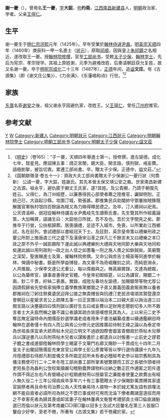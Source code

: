 {{Otheruses|other=名为王一夔的其他人物|王一夔}}

'''謝一夔'''（{{bd|1425年||1487年|catIdx=W王}}），曾用名'''王一夔'''，[[表字|字]]'''大韶'''，[[号|号]]'''约斋'''，[[江西|江西]][[南昌|南昌]][[新建县|新建县]]人，[[明朝|明朝]]政治家、学者。父亲[[王得仁_(明朝官员)|王得仁]]。

== 生平 ==
谢一夔生于[[明仁宗|明仁宗]][[洪熙|洪熙]]元年（1425年）。早年受業於[[翰林|翰林]][[侍讲|侍讲]][[尹直|尹直]]。[[明英宗|明英宗]][[天顺_(明英宗)|天顺]]四年（1460年）庚辰科一甲一名進士（[[状元|状元]]），原取[[祁順|祁順]]，因與皇上[[朱祁鎮|朱祁鎮]]之名相近，遂改取王一夔。授[[翰林院|翰林院]][[修撰|修撰]]，官至[[工部尚书|工部尚书]]，受敕[[太子少保|太子少保]]，[[翰林学士|翰林学士]]，先后为宪宗、孝宗授学。其祖上原姓谢，元季为避难改姓，后奏请朝廷获允复姓，故又名谢一夔。卒于[[明宪宗|明宪宗]][[成化|成化]]二十三年（1487年），[[正德_(明朝)|正德]]年间，追[[谥|谥]]'''文庄'''。有《古源集》（即《谢文庄公集》）、《力余满》、《东藩唱和诗》行世。<ref>《[[明史|明史]]》（卷165）：“子一夔，天順四年舉進士第一。授修撰，進左諭德。成化七年，彗星見。應詔陳五事：請正宮闈，親大臣，開言路，慎刑獄，戒妄費。語極剴摯，被旨切責。累遷工部尚書。卒，贈太子少保。正德中，謚文莊。”</ref><ref>《国朝献徵录·卷五十一》：資政大夫工部尚書贈太子少保謝公一夔行狀（何喬新） 公諱一夔，字大韶，姓謝氏。其先本晉太保文靖公安之裔。世家南昌新建之古源。祖永亨，避仇匿于婣丈王氏家，遂?其姓。及公貴顯，乃請于朝復先姓云。父得仁，為汀州經歷，以廉惠得民心部使者薦之陞推官，讞獄明恕。正統己巳，大盜起沙縣，攻圍汀城，勢張甚。郡推集民兵助閫帥守禦屢挫賊鋒既解圍官軍執村氓四百餘誣為賊又為力辯得釋民德之。及卒，汀人建祠以祀焉。公天資溫粹，弱冠從翰林侍講吉水尹鳳岐先生讀蔡氏書。先生覽其所作經義論策，大加稱賞，語諸生曰：大韶他日所就，吾不及也。吾於文字間見之矣。郡推卒于行營，公扶柩歸葬。居喪讀禮，足迹不入城市。免喪，以所業赴江西鄉試，名在前列。會試禮部以書經冠天下士。及廷對，英宗皇帝策以禮樂刑政之要公所對上推唐虞三代之盛下及漢唐宋沿革之詳凡三千餘言末又曰禮樂之本□政之原不外乎一誠臣願陛下運此誠以興禮樂則大禮與天地同節大樂與天地同和矣運此誠以用刑政則一政之出人信之如蓍龜一刑之施人畏之如鈇鉞矣。英廟覽之深契，聖衷賜進士及第，擢翰林院修撰。又命公與庶吉士楊英等同進學於翰林，俾讀中秘書。繇是所學益博發，為文章不為奇崛雕刻之詞，而純鬯淵永，人共推服。少保李文達公尤重公，每以偉器與之。脩英廟實錄，文達為總裁，以公為纂修官，據事直書得史官體。今皇帝初御經筵，以公為講官，賜銀二十兩，鈔二千貫，紵絲二表裹。實錄，成陞左春坊左諭德，加賜銀幣等物尤厚公因請假歸省先塋抵家捐俸立義學教族黨鄉閭之子弟又置義田義倉賑貧無以養者郡推祠在汀躬往祭奠遺民迎拜公接之無貴賤皆與抗禮汀吏民咨嗟頌其賢暨還京會朝廷以星變求言公上疏陳五事一曰正宮闈以端治本二曰親大臣以詢治道三曰開言路以決壅蔽四曰慎刑獄以廣好生五曰戒妄費以足財用忠懇剴切多人所不敢言者士大夫翕然稱之雖不識公者讀其疏亦皆感嘆想見其為人。上以宋元二史予奪迄無定論特命內閤儒臣妙選學識老成者用朱子書法編纂成書以續通鑑綱目時翰林在選者僅十有四人而公與焉公分修元史因推廣前待制王禕之論以為泰定帝為世祖長孫宜承大統燕帖木兒迎立明文不過欲因際會圖富貴爾故於燕帖木兒舉兵以謀逆書凡以兵附燕帖木兒者以謀叛書於上都遣兵以討叛書一止前史之謬君子韙之書成進御陞翰林院學士賜宴于文華門右廊又賜鈔一千貫成化十四年二月皇太子出閣詔簡儒臣充東宮官公與學士彭公彥實等皆以學行選侍講讀十九年九月陞禮部右侍郎凡制度儀文多所裁定前所未有者必稽經考史參以祖宗舊制具為儀注務使可行二十二年冬陞工部尚書工部所掌素號繁猥而工匠之長號作頭者持吏短長恣為姦利公攷校案牘嚴勾稽剔蠹弊謹物料出納之數正匠作逋匿之罰斥遣作頭不得近左右凡有營繕必計程期慮財用以授屬官之廉能者使董之故費出有經人無久役二十三年公得痰疾卒享年六十有三事聞贈太子少保賜鈔萬貫賻其家遣官諭祭者再且命有司治葬公為人天性樂易待人接物一本於誠尤篤友誼有誤罹法網不能自直者必語所司為辨之不啻巳事或材可用而沈淪下僚者薦諸當道拔而用之不幸客死者為歸其喪或卹其妻子在翰林屢典文衡嘗考禮部貢士得□倫直諸魁選巳而倫以狀元及第考南畿□□得□鏊以冠多士及試大廷鏊名在第三人皆服□鑒自少好學，至老不倦，所著有《古源文集》若干卷藏於家。</ref>

== 家族 ==
[[东晋|东晋]]名臣[[谢安|谢安]]之後，祖父谢永亨因避仇家，改姓王。父[[王得仁|王得仁]]，曾任[[汀州府|汀州府]]推官。

==参考文献==
{{reflist}}
{{start box}}
{{s-off}}
{{succession box|[[李裕_(明朝尚書)|李裕]]|[[賈俊_(明朝)|賈俊]]|[[明朝工部尚書|明朝工部尚書]]|1486年-1487年}}
{{end box}}

{{江西狀元}}
{{天順四年庚辰科殿試金榜}}

{{Authority control}}
{{DEFAULTSORT:Xie謝}}
[[Category:王姓|Y]]
[[Category:谢姓|W]]
[[Category:新建人|Category:新建人]]
[[Category:明朝狀元|Category:明朝狀元]]
[[Category:江西狀元|Category:江西狀元]]
[[Category:明朝翰林院學士|Category:明朝翰林院學士]]
[[Category:明朝工部尚书|Category:明朝工部尚书]]
[[Category:明朝太子少保|Category:明朝太子少保]]
[[Category:諡文莊|Category:諡文莊]]